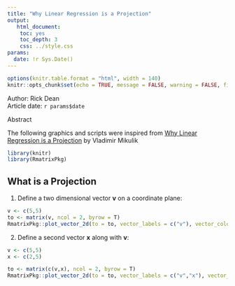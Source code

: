 ```yaml
---
title: "Why Linear Regression is a Projection"
output: 
   html_document:
    toc: yes
    toc_depth: 3
    css: ../style.css
params:
  date: !r Sys.Date()    
---
```


```r
options(knitr.table.format = "html", width = 140)
knitr::opts_chunk$set(echo = TRUE, message = FALSE, warning = FALSE, fig.width = 10, fig.height = 10)
```

<div>Author: Rick Dean</div>
<div>Article date: `r params$date`</div>

<div class="abstract">
  <p class="abstract">Abstract</p>
The following graphics and scripts were inspired from [Why Linear Regression is a Projection](https://medium.com/@vladimirmikulik/why-linear-regression-is-a-projection-407d89fd9e3a) by Vladimir Mikulik
</div>  

```r
library(knitr)
library(RmatrixPkg)
```


## What is a Projection

1. Define a two dimensional vector $\textbf{v}$ on a coordinate plane:
```r
v <- c(5,5)
to <- matrix(v, ncol = 2, byrow = T)
RmatrixPkg::plot_vector_2d(to = to, vector_labels = c("v"), vector_colors = c("red"),  x_breaks = c(-1,6,1), y_breaks = c(-1,6,1))
```

2. Define a second vector $\textbf{x}$ along with $\textbf{v}$:
```r
v <- c(5,5)
x <- c(2,5)

to <- matrix(c(v,x), ncol = 2, byrow = T)
RmatrixPkg::plot_vector_2d(to = to, vector_labels = c("v","x"), vector_colors = c("red","black"),  x_breaks = c(-1,6,1), y_breaks = c(-1,6,1))
```



